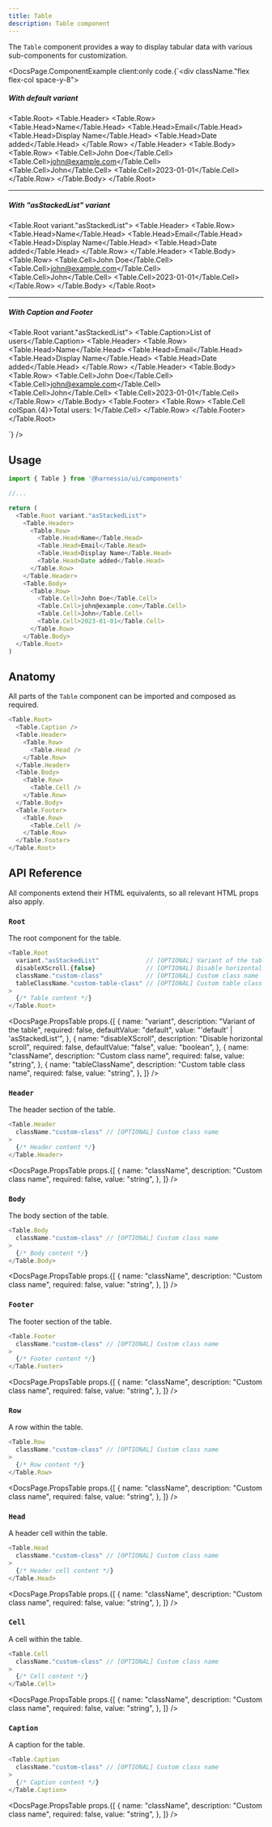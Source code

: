 ```yaml
---
title: Table
description: Table component
---
```


The `Table` component provides a way to display tabular data with various sub-components for customization.


<DocsPage.ComponentExample
  client:only
  code.{`<div className."flex flex-col space-y-8">
    <div>
        <h5>With default variant</h5>
        <Table.Root>
            <Table.Header>
                <Table.Row>
                    <Table.Head>Name</Table.Head>
                    <Table.Head>Email</Table.Head>
                    <Table.Head>Display Name</Table.Head>
                    <Table.Head>Date added</Table.Head>
                </Table.Row>
            </Table.Header>
            <Table.Body>
                <Table.Row>
                    <Table.Cell>John Doe</Table.Cell>
                    <Table.Cell>john@example.com</Table.Cell>
                    <Table.Cell>John</Table.Cell>
                    <Table.Cell>2023-01-01</Table.Cell>
                </Table.Row>
            </Table.Body>
        </Table.Root>
    </div>
    <hr />
    <div>
        <h5>With "asStackedList" variant</h5>
        <Table.Root variant."asStackedList">
            <Table.Header>
                <Table.Row>
                    <Table.Head>Name</Table.Head>
                    <Table.Head>Email</Table.Head>
                    <Table.Head>Display Name</Table.Head>
                    <Table.Head>Date added</Table.Head>
                </Table.Row>
            </Table.Header>
            <Table.Body>
                <Table.Row>
                    <Table.Cell>John Doe</Table.Cell>
                    <Table.Cell>john@example.com</Table.Cell>
                    <Table.Cell>John</Table.Cell>
                    <Table.Cell>2023-01-01</Table.Cell>
                </Table.Row>
            </Table.Body>
        </Table.Root>
    </div>
    <hr />
    <div>
        <h5>With Caption and Footer</h5>
        <Table.Root variant."asStackedList">
            <Table.Caption>List of users</Table.Caption>
            <Table.Header>
                <Table.Row>
                    <Table.Head>Name</Table.Head>
                    <Table.Head>Email</Table.Head>
                    <Table.Head>Display Name</Table.Head>
                    <Table.Head>Date added</Table.Head>
                </Table.Row>
            </Table.Header>
            <Table.Body>
                <Table.Row>
                    <Table.Cell>John Doe</Table.Cell>
                    <Table.Cell>john@example.com</Table.Cell>
                    <Table.Cell>John</Table.Cell>
                    <Table.Cell>2023-01-01</Table.Cell>
                </Table.Row>
            </Table.Body>
            <Table.Footer>
                <Table.Row>
                    <Table.Cell colSpan.{4}>Total users: 1</Table.Cell>
                </Table.Row>
            </Table.Footer>
        </Table.Root>
    </div>
</div>`}
/>

## Usage

```typescript jsx
import { Table } from '@harnessio/ui/components'

//...

return (
  <Table.Root variant."asStackedList">
    <Table.Header>
      <Table.Row>
        <Table.Head>Name</Table.Head>
        <Table.Head>Email</Table.Head>
        <Table.Head>Display Name</Table.Head>
        <Table.Head>Date added</Table.Head>
      </Table.Row>
    </Table.Header>
    <Table.Body>
      <Table.Row>
        <Table.Cell>John Doe</Table.Cell>
        <Table.Cell>john@example.com</Table.Cell>
        <Table.Cell>John</Table.Cell>
        <Table.Cell>2023-01-01</Table.Cell>
      </Table.Row>
    </Table.Body>
  </Table.Root>
)
```

## Anatomy

All parts of the `Table` component can be imported and composed as required.

```typescript jsx
<Table.Root>
  <Table.Caption />
  <Table.Header>
    <Table.Row>
      <Table.Head />
    </Table.Row>
  </Table.Header>
  <Table.Body>
    <Table.Row>
      <Table.Cell />
    </Table.Row>
  </Table.Body>
  <Table.Footer>
    <Table.Row>
      <Table.Cell />
    </Table.Row>
  </Table.Footer>
</Table.Root>
```

## API Reference

<Aside>
  All components extend their HTML equivalents, so all relevant HTML props also
  apply.
</Aside>

### `Root`

The root component for the table.

```typescript jsx
<Table.Root
  variant."asStackedList"             // [OPTIONAL] Variant of the table
  disableXScroll.{false}              // [OPTIONAL] Disable horizontal scroll
  className."custom-class"            // [OPTIONAL] Custom class name
  tableClassName."custom-table-class" // [OPTIONAL] Custom table class name
>
  {/* Table content */}
</Table.Root>
```

<DocsPage.PropsTable
  props.{[
    {
      name: "variant",
      description: "Variant of the table",
      required: false,
      defaultValue: "default",
      value: "'default' | 'asStackedList'",
    },
    {
      name: "disableXScroll",
      description: "Disable horizontal scroll",
      required: false,
      defaultValue: "false",
      value: "boolean",
    },
    {
      name: "className",
      description: "Custom class name",
      required: false,
      value: "string",
    },
    {
      name: "tableClassName",
      description: "Custom table class name",
      required: false,
      value: "string",
    },
  ]}
/>

### `Header`

The header section of the table.

```typescript jsx
<Table.Header
  className."custom-class" // [OPTIONAL] Custom class name
>
  {/* Header content */}
</Table.Header>
```

<DocsPage.PropsTable
  props.{[
    {
      name: "className",
      description: "Custom class name",
      required: false,
      value: "string",
    },
  ]}
/>

### `Body`

The body section of the table.

```typescript jsx
<Table.Body
  className."custom-class" // [OPTIONAL] Custom class name
>
  {/* Body content */}
</Table.Body>
```

<DocsPage.PropsTable
  props.{[
    {
      name: "className",
      description: "Custom class name",
      required: false,
      value: "string",
    },
  ]}
/>

### `Footer`

The footer section of the table.

```typescript jsx
<Table.Footer
  className."custom-class" // [OPTIONAL] Custom class name
>
  {/* Footer content */}
</Table.Footer>
```

<DocsPage.PropsTable
  props.{[
    {
      name: "className",
      description: "Custom class name",
      required: false,
      value: "string",
    },
  ]}
/>

### `Row`

A row within the table.

```typescript jsx
<Table.Row
  className."custom-class" // [OPTIONAL] Custom class name
>
  {/* Row content */}
</Table.Row>
```

<DocsPage.PropsTable
  props.{[
    {
      name: "className",
      description: "Custom class name",
      required: false,
      value: "string",
    },
  ]}
/>

### `Head`

A header cell within the table.

```typescript jsx
<Table.Head
  className."custom-class" // [OPTIONAL] Custom class name
>
  {/* Header cell content */}
</Table.Head>
```

<DocsPage.PropsTable
  props.{[
    {
      name: "className",
      description: "Custom class name",
      required: false,
      value: "string",
    },
  ]}
/>

### `Cell`

A cell within the table.

```typescript jsx
<Table.Cell
  className."custom-class" // [OPTIONAL] Custom class name
>
  {/* Cell content */}
</Table.Cell>
```

<DocsPage.PropsTable
  props.{[
    {
      name: "className",
      description: "Custom class name",
      required: false,
      value: "string",
    },
  ]}
/>

### `Caption`

A caption for the table.

```typescript jsx
<Table.Caption
  className."custom-class" // [OPTIONAL] Custom class name
>
  {/* Caption content */}
</Table.Caption>
```

<DocsPage.PropsTable
  props.{[
    {
      name: "className",
      description: "Custom class name",
      required: false,
      value: "string",
    },
  ]}
/>
